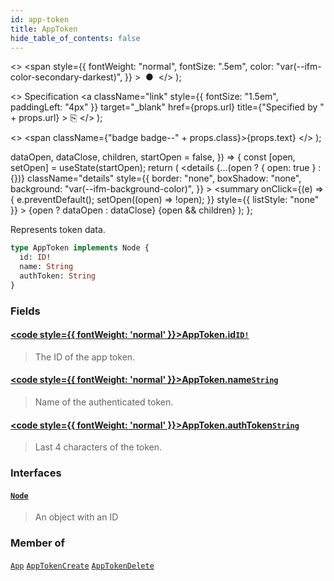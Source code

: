 ```yaml
---
id: app-token
title: AppToken
hide_table_of_contents: false
---
```


  <>
    <span
      style={{
        fontWeight: "normal",
        fontSize: ".5em",
        color: "var(--ifm-color-secondary-darkest)",
      }}
    >
      &nbsp;●&nbsp;
    </span>
  </>
);

  <>
    Specification
    <a
      className="link"
      style={{ fontSize: "1.5em", paddingLeft: "4px" }}
      target="\_blank"
      href={props.url}
      title={"Specified by " + props.url}
    >
      ⎘
    </a>
  </>
);

  <>
    <span className={"badge badge--" + props.class}>{props.text}</span>
  </>
);


  dataOpen,
  dataClose,
  children,
  startOpen = false,
}) => {
  const [open, setOpen] = useState(startOpen);
  return (
    <details
      {...(open ? { open: true } : {})}
      className="details"
      style={{
        border: "none",
        boxShadow: "none",
        background: "var(--ifm-background-color)",
      }}
    >
      <summary
        onClick={(e) => {
          e.preventDefault();
          setOpen((open) => !open);
        }}
        style={{ listStyle: "none" }}
      >
        {open ? dataOpen : dataClose}
      </summary>
      {open && children}
    </details>
  );
};

Represents token data.

```graphql
type AppToken implements Node {
  id: ID!
  name: String
  authToken: String
}
```

### Fields

#### [<code style={{ fontWeight: 'normal' }}>AppToken.<b>id</b></code>](#)<Bullet />[`ID!`](../../../api-reference/miscellaneous/scalars/id) <Badge class="secondary" text="non-null"/> <Badge class="secondary" text="scalar"/>

> The ID of the app token.

#### [<code style={{ fontWeight: 'normal' }}>AppToken.<b>name</b></code>](#)<Bullet />[`String`](../../../api-reference/miscellaneous/scalars/string) <Badge class="secondary" text="scalar"/>

> Name of the authenticated token.

#### [<code style={{ fontWeight: 'normal' }}>AppToken.<b>authToken</b></code>](#)<Bullet />[`String`](../../../api-reference/miscellaneous/scalars/string) <Badge class="secondary" text="scalar"/>

> Last 4 characters of the token.

### Interfaces

#### [`Node`](../../../api-reference/miscellaneous/interfaces/node) <Badge class="secondary" text="interface"/>

> An object with an ID

### Member of

[`App`](../../../api-reference/apps/objects/app) <Badge class="secondary" text="object"/><Bullet />[`AppTokenCreate`](../../../api-reference/apps/objects/app-token-create) <Badge class="secondary" text="object"/><Bullet />[`AppTokenDelete`](../../../api-reference/apps/objects/app-token-delete) <Badge class="secondary" text="object"/>
